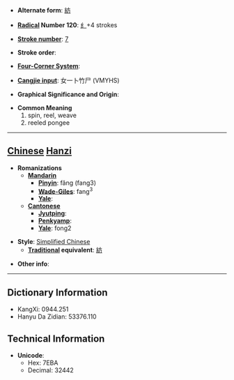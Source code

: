 * '''Alternate form''': [[紡]]

* '''[[Wiktionary:Chinese radical index| Radical]] Number 120''': [[Wiktionary:Chinese radical index 纟|纟]]+4 strokes

* '''[[Wiktionary:Chinese total strokes index|Stroke number]]''': [[Wiktionary:Chinese total strokes index 7|7]]

* '''Stroke order''': 

* '''[[Wiktionary:Chinese four corner index|Four-Corner System]]''': 

* '''[[Wiktionary:Chinese Cangjie index|Cangjie input]]''': 女一卜竹尸 (VMYHS)

* '''Graphical Significance and Origin''': 

* '''Common Meaning'''
*#spin, reel, weave
*# reeled pongee


----

== [[Chinese]] [[Hanzi]] ==

* '''Romanizations'''
** '''[[Mandarin]]'''
*** '''[[Pinyin]]''': fǎng (fang3)
*** '''[[Wade-Giles]]''': fang<sup>3</sup>
*** '''[[Yale]]''': 
** '''[[Cantonese]]'''
*** '''[[Jyutping]]''':
*** '''[[Penkyamp]]''': 
*** '''[[Yale]]''': fong2

* '''Style''': [[Simplified Chinese]] 
** '''[[Traditional Chinese|Traditional]] equivalent''': [[紡]]

* '''Other info''': 

----

== Dictionary Information ==

* KangXi: 0944.251
* Hanyu Da Zidian: 53376.110

== Technical Information ==

* '''Unicode''':
** Hex: 7EBA
** Decimal: 32442